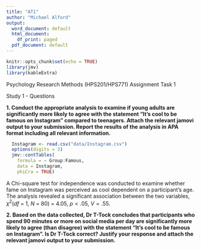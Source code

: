 ```yaml
---
title: "AT1"
author: "Michael Alford"
output:
  word_document: default
  html_document:
    df_print: paged
  pdf_document: default
---
```


```r
knitr::opts_chunk$set(echo = TRUE)
library(jmv)
library(kableExtra)
```

Psychology Research Methods (HPS201/HPS771) Assignment
Task 1

Study 1 - Questions

**1.   Conduct the appropriate analysis to examine if young adults are significantly more likely to agree with the statement “It’s cool to be famous on Instagram” compared to teenagers. Attach the relevant jamovi output to your submission. Report the results of the analysis in APA format including all relevant information.**

```r
  Instagram <- read.csv("data/Instagram.csv")
  options(digits = 3)
  jmv::contTables(
    formula = ~ Group:Famous,
    data = Instagram,
    phiCra = TRUE)
```

A Chi-square test for independence was conducted to examine whether fame on Instagram was perceived as cool dependent on a participant's age. The analysis revealed a significant association between the two variables, $\chi^2$(_df_ = 1, _N_ = 80) = 4.05, $p < .05$, $V = .55$.

**2.   Based on the data collected, Dr T-Tock concludes that participants who spend 90 minutes or more on social media per day are significantly more likely to agree (than disagree) with the statement “It’s cool to be famous on Instagram”. Is Dr T-Tock correct? Justify your response and attach the relevant jamovi output to your submission.**

```r

```
